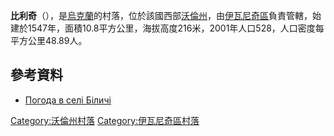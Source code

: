 {{coord|50|39|11|N|24|17|7|E|scale:30000|display=title}}

'''比利奇'''（{{lang-uk|Біличі}}），是[[烏克蘭|烏克蘭]]的村落，位於該國西部[[沃倫州|沃倫州]]，由[[伊瓦尼奇區|伊瓦尼奇區]]負責管轄，始建於1547年，面積10.8平方公里，海拔高度216米，2001年人口528，人口密度每平方公里48.89人。

==參考資料==
* [http://weather.in.ua/ua/volynskaja/1258 Погода в селі Біличі] {{Wayback|url=http://weather.in.ua/ua/volynskaja/1258 |date=20200919162616 }}

[[Category:沃倫州村落|Category:沃倫州村落]]
[[Category:伊瓦尼奇區村落|Category:伊瓦尼奇區村落]]


{{Volyn-geo-stub}}